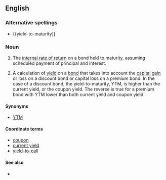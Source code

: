 ==English==

===Alternative spellings===
*{{yield-to-maturity]] {{i|attributive use}}

===Noun===
{{en-noun|sg=[[yield]] [[to]] [[maturity]]|yields to maturity}}

#{{finance}} The [[internal rate of return]] on a bond held to maturity, assuming scheduled payment of principal and interest.
#{{legal}} A calculation of [[yield]] on a [[bond]] that takes into account the [[capital gain]] or loss on a discount bond or capital loss on a premium bond. In the case of a discount bond, the yield-to-maturity, YTM, is higher than the current yield, or the coupon yield. The reverse is true for a premium bond with YTM lower than both current yield and coupon yield.

====Synonyms====
*[[YTM]]

====Coordinate terms====
*[[coupon]]
*[[current yield]]
*[[yield-to-call]]

====See also====
*{{pedialite}}